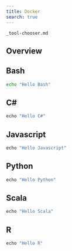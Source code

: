 ```yaml
---
title: Docker
search: true
---
```


``` include
_tool-chooser.md
```

## Overview

::: {.panel-tabset}
## Bash

```bash
echo "Hello Bash"
```

## C\#

```csharp
echo "Hello C#"
```

## Javascript

```javascript
echo "Hello Javascript"
```

## Python

```python
echo "Hello Python"
```

## Scala

```scala
echo "Hello Scala"
```

## R

```r
echo "Hello R"
```

:::